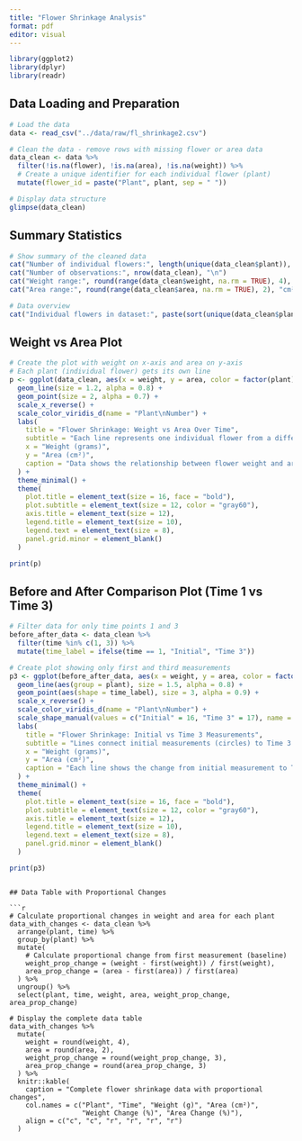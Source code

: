 ```yaml
---
title: "Flower Shrinkage Analysis"
format: pdf
editor: visual
---
```


```r
library(ggplot2)
library(dplyr)
library(readr)
```

## Data Loading and Preparation

```r
# Load the data
data <- read_csv("../data/raw/fl_shrinkage2.csv")

# Clean the data - remove rows with missing flower or area data
data_clean <- data %>%
  filter(!is.na(flower), !is.na(area), !is.na(weight)) %>%
  # Create a unique identifier for each individual flower (plant)
  mutate(flower_id = paste("Plant", plant, sep = " "))

# Display data structure
glimpse(data_clean)
```

## Summary Statistics

```r
# Show summary of the cleaned data
cat("Number of individual flowers:", length(unique(data_clean$plant)), "\n")
cat("Number of observations:", nrow(data_clean), "\n")
cat("Weight range:", round(range(data_clean$weight, na.rm = TRUE), 4), "grams\n")
cat("Area range:", round(range(data_clean$area, na.rm = TRUE), 2), "cm²\n")

# Data overview
cat("Individual flowers in dataset:", paste(sort(unique(data_clean$plant)), collapse = ", "))
```

## Weight vs Area Plot

```r
# Create the plot with weight on x-axis and area on y-axis
# Each plant (individual flower) gets its own line
p <- ggplot(data_clean, aes(x = weight, y = area, color = factor(plant))) +
  geom_line(size = 1.2, alpha = 0.8) +
  geom_point(size = 2, alpha = 0.7) +
  scale_x_reverse() +
  scale_color_viridis_d(name = "Plant\nNumber") +
  labs(
    title = "Flower Shrinkage: Weight vs Area Over Time",
    subtitle = "Each line represents one individual flower from a different plant",
    x = "Weight (grams)",
    y = "Area (cm²)",
    caption = "Data shows the relationship between flower weight and area as flowers shrink over time"
  ) +
  theme_minimal() +
  theme(
    plot.title = element_text(size = 16, face = "bold"),
    plot.subtitle = element_text(size = 12, color = "gray60"),
    axis.title = element_text(size = 12),
    legend.title = element_text(size = 10),
    legend.text = element_text(size = 8),
    panel.grid.minor = element_blank()
  )

print(p)
```

## Before and After Comparison Plot (Time 1 vs Time 3)

```r
# Filter data for only time points 1 and 3
before_after_data <- data_clean %>%
  filter(time %in% c(1, 3)) %>%
  mutate(time_label = ifelse(time == 1, "Initial", "Time 3"))

# Create plot showing only first and third measurements
p3 <- ggplot(before_after_data, aes(x = weight, y = area, color = factor(plant))) +
  geom_line(aes(group = plant), size = 1.5, alpha = 0.8) +
  geom_point(aes(shape = time_label), size = 3, alpha = 0.9) +
  scale_x_reverse() +
  scale_color_viridis_d(name = "Plant\nNumber") +
  scale_shape_manual(values = c("Initial" = 16, "Time 3" = 17), name = "Time Point") +
  labs(
    title = "Flower Shrinkage: Initial vs Time 3 Measurements",
    subtitle = "Lines connect initial measurements (circles) to Time 3 measurements (triangles)",
    x = "Weight (grams)",
    y = "Area (cm²)",
    caption = "Each line shows the change from initial measurement to Time 3 for one flower"
  ) +
  theme_minimal() +
  theme(
    plot.title = element_text(size = 16, face = "bold"),
    plot.subtitle = element_text(size = 12, color = "gray60"),
    axis.title = element_text(size = 12),
    legend.title = element_text(size = 10),
    legend.text = element_text(size = 8),
    panel.grid.minor = element_blank()
  )

print(p3)
```
```

## Data Table with Proportional Changes

```r
# Calculate proportional changes in weight and area for each plant
data_with_changes <- data_clean %>%
  arrange(plant, time) %>%
  group_by(plant) %>%
  mutate(
    # Calculate proportional change from first measurement (baseline)
    weight_prop_change = (weight - first(weight)) / first(weight),
    area_prop_change = (area - first(area)) / first(area)
  ) %>%
  ungroup() %>%
  select(plant, time, weight, area, weight_prop_change, area_prop_change)

# Display the complete data table
data_with_changes %>%
  mutate(
    weight = round(weight, 4),
    area = round(area, 2),
    weight_prop_change = round(weight_prop_change, 3),
    area_prop_change = round(area_prop_change, 3)
  ) %>%
  knitr::kable(
    caption = "Complete flower shrinkage data with proportional changes",
    col.names = c("Plant", "Time", "Weight (g)", "Area (cm²)", 
                  "Weight Change (%)", "Area Change (%)"),
    align = c("c", "c", "r", "r", "r", "r")
  )
```